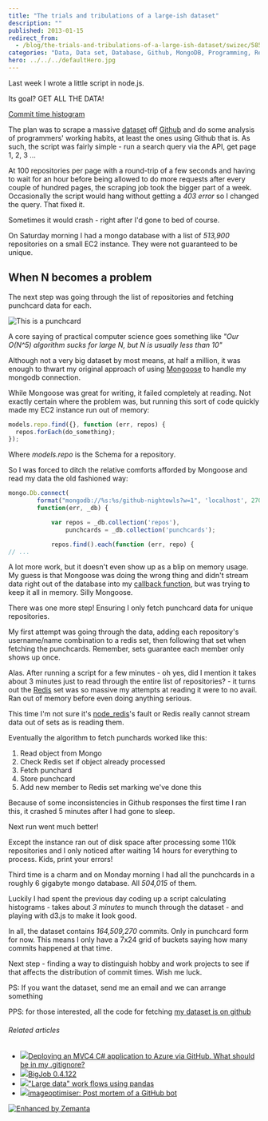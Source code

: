 ```yaml
---
title: "The trials and tribulations of a large-ish dataset"
description: ""
published: 2013-01-15
redirect_from:
  - /blog/the-trials-and-tribulations-of-a-large-ish-dataset/swizec/5852
categories: "Data, Data set, Database, Github, MongoDB, Programming, Redis, Uncategorized"
hero: ../../../defaultHero.jpg
---
```


Last week I wrote a little script in node.js.

Its goal? GET ALL THE DATA!

[Commit time histogram](https://swizec.com/wp-content/uploads/2013/01/commit-histogram.png "Commit time histogram")

The plan was to scrape a massive [dataset](http://en.wikipedia.org/wiki/Data_set "Data set") off [Github](http://github.com "GitHub") and do some analysis of programmers' working habits, at least the ones using Github that is. As such, the script was fairly simple - run a search query via the API, get page 1, 2, 3 ...

At 100 repositories per page with a round-trip of a few seconds and having to wait for an hour before being allowed to do more requests after every couple of hundred pages, the scraping job took the bigger part of a week. Occasionally the script would hang without getting a _403 error_ so I changed the query. That fixed it.

Sometimes it would crash - right after I'd gone to bed of course.

On Saturday morning I had a mongo database with a list of _513,900_ repositories on a small EC2 instance. They were not guaranteed to be unique.

## When N becomes a problem

The next step was going through the list of repositories and fetching punchcard data for each.

![This is a punchcard](https://swizec.com/wp-content/uploads/2013/01/swizec-punchcard.png "This is a punchcard")

A core saying of practical computer science goes something like _"Our O(N^5) algorithm sucks for large N, but N is usually less than 10"_

Although not a very big dataset by most means, at half a million, it was enough to thwart my original approach of using [Mongoose](http://mongoosejs.com/) to handle my mongodb connection.

While Mongoose was great for writing, it failed completely at reading. Not exactly certain where the problem was, but running this sort of code quickly made my EC2 instance run out of memory:

```javascript
models.repo.find({}, function (err, repos) {
  repos.forEach(do_something);
});
```

Where _models.repo_ is the Schema for a repository.

So I was forced to ditch the relative comforts afforded by Mongoose and read my data the old fashioned way:

```javascript
mongo.Db.connect(
        format("mongodb://%s:%s/github-nightowls?w=1", 'localhost', 27017),
        function(err, _db) {

            var repos = _db.collection('repos'),
                punchcards = _db.collection('punchcards');

            repos.find().each(function (err, repo) {
// ...
```

A lot more work, but it doesn't even show up as a blip on memory usage. My guess is that Mongoose was doing the wrong thing and didn't stream data right out of the database into my [callback function](http://en.wikipedia.org/wiki/Callback_%28computer_programming%29 "Callback (computer programming)"), but was trying to keep it all in memory. Silly Mongoose.

There was one more step! Ensuring I only fetch punchcard data for unique repositories.

My first attempt was going through the data, adding each repository's username/name combination to a redis set, then following that set when fetching the punchcards. Remember, sets guarantee each member only shows up once.

Alas. After running a script for a few minutes - oh yes, did I mention it takes about 3 minutes just to read through the entire list of repositories? - it turns out the [Redis](http://redis.io/ "Redis (data store)") set was so massive my attempts at reading it were to no avail. Ran out of memory before even doing anything serious.

This time I'm not sure it's [node_redis](https://github.com/mranney/node_redis)'s fault or Redis really cannot stream data out of sets as is reading them.

Eventually the algorithm to fetch punchards worked like this:

1.  Read object from Mongo
2.  Check Redis set if object already processed
3.  Fetch punchard
4.  Store punchcard
5.  Add new member to Redis set marking we've done this

Because of some inconsistencies in Github responses the first time I ran this, it crashed 5 minutes after I had gone to sleep.

Next run went much better!

Except the instance ran out of disk space after processing some 110k repositories and I only noticed after waiting 14 hours for everything to process. Kids, print your errors!

Third time is a charm and on Monday morning I had all the punchcards in a roughly 6 gigabyte mongo database. All _504,015_ of them.

Luckily I had spent the previous day coding up a script calculating histograms - takes about _3 minutes_ to munch through the dataset - and playing with d3.js to make it look good.

In all, the dataset contains _164,509,270_ commits. Only in punchcard form for now. This means I only have a 7x24 grid of buckets saying how many commits happened at that time.

Next step - finding a way to distinguish hobby and work projects to see if that affects the distribution of commit times. Wish me luck.

PS: If you want the dataset, send me an email and we can arrange something

PPS: for those interested, all the code for fetching [my dataset is on github](https://github.com/Swizec/github-nightowls)

###### Related articles

- [![](https://i.zemanta.com/noimg_110_80_80.jpg)](http://stackoverflow.com/questions/14164108/deploying-an-mvc4-c-sharp-application-to-azure-via-github-what-should-be-in-my)[Deploying an MVC4 C# application to Azure via GitHub. What should be in my .gitignore?](http://stackoverflow.com/questions/14164108/deploying-an-mvc4-c-sharp-application-to-azure-via-github-what-should-be-in-my)
- [![](https://i.zemanta.com/138108576_80_80.jpg)](http://pypi.python.org/pypi/BigJob/0.4.122)[BigJob 0.4.122](http://pypi.python.org/pypi/BigJob/0.4.122)
- [![](https://i.zemanta.com/noimg_96_80_80.jpg)](http://stackoverflow.com/questions/14262433/large-data-work-flows-using-pandas)["Large data" work flows using pandas](http://stackoverflow.com/questions/14262433/large-data-work-flows-using-pandas)
- [![](https://i.zemanta.com/134901638_80_80.jpg)](http://port3000.co.uk/imageoptimiser-post-mortem-of-a-github-bot)[imageoptimiser: Post mortem of a GitHub bot](http://port3000.co.uk/imageoptimiser-post-mortem-of-a-github-bot)

[![Enhanced by Zemanta](https://img.zemanta.com/zemified_e.png?x-id=b124a913-ba09-45d1-84c3-ff52995f95e1)](http://www.zemanta.com/?px "Enhanced by Zemanta")
